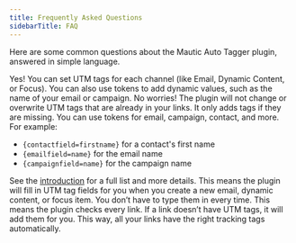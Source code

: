 ```yaml
---
title: Frequently Asked Questions
sidebarTitle: FAQ
---
```


Here are some common questions about the Mautic Auto Tagger plugin, answered in simple language.

<AccordionGroup>

  <Accordion title="Can I personalize my UTM tags?">
    Yes!  
    You can set UTM tags for each channel (like Email, Dynamic Content, or Focus). You can also use tokens to add dynamic values, such as the name of your email or campaign.
  </Accordion>

  <Accordion title="What if my links already have UTM tags?">
    No worries!  
    The plugin will not change or overwrite UTM tags that are already in your links. It only adds tags if they are missing.
  </Accordion>

  <Accordion title="Which tokens can I use?">
    You can use tokens for email, campaign, contact, and more.  
    For example:
    <ul>
      <li><code>{contactfield=firstname}</code> for a contact's first name</li>
      <li><code>{emailfield=name}</code> for the email name</li>
      <li><code>{campaignfield=name}</code> for the campaign name</li>
    </ul>
    See the <a href="./introduction">introduction</a> for a full list and more details.
  </Accordion>

  <Accordion title="What does “Automatically add UTM tags during creating new form” mean?">
    This means the plugin will fill in UTM tag fields for you when you create a new email, dynamic content, or focus item. You don’t have to type them in every time.
  </Accordion>

  <Accordion title="What does “Automatically append UTM parameters to URLs if not exist” mean?">
    This means the plugin checks every link. If a link doesn’t have UTM tags, it will add them for you. This way, all your links have the right tracking tags automatically.
  </Accordion>

</AccordionGroup>
